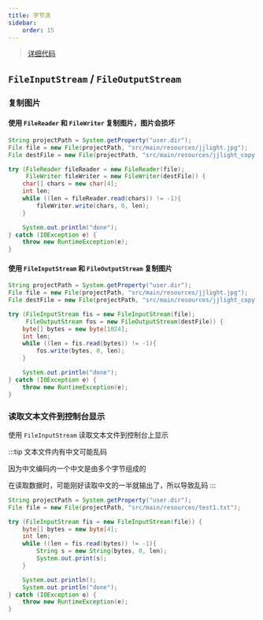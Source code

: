 ```yaml
---
title: 字节流
sidebar:
    order: 15
---
```


> [详细代码](https://github.com/follow1123/java-basics/blob/main/src/main/java/cn/y/java/io/file_stream/FileInputOutputStreamTest.java)

## `FileInputStream` / `FileOutputStream`

### 复制图片

#### 使用 `FileReader` 和 `FileWriter` 复制图片，图片会损坏

```java
String projectPath = System.getProperty("user.dir");
File file = new File(projectPath, "src/main/resources/jjlight.jpg");
File destFile = new File(projectPath, "src/main/resources/jjlight_copy.jpg");

try (FileReader fileReader = new FileReader(file);
     FileWriter fileWriter = new FileWriter(destFile)) {
    char[] chars = new char[4];
    int len;
    while ((len = fileReader.read(chars)) != -1){
        fileWriter.write(chars, 0, len);
    }

    System.out.println("done");
} catch (IOException e) {
    throw new RuntimeException(e);
}
```

#### 使用 `FileInputStream` 和 `FileOutputStream` 复制图片

```java
String projectPath = System.getProperty("user.dir");
File file = new File(projectPath, "src/main/resources/jjlight.jpg");
File destFile = new File(projectPath, "src/main/resources/jjlight_copy.jpg");

try (FileInputStream fis = new FileInputStream(file);
     FileOutputStream fos = new FileOutputStream(destFile)) {
    byte[] bytes = new byte[1024];
    int len;
    while ((len = fis.read(bytes)) != -1){
        fos.write(bytes, 0, len);
    }

    System.out.println("done");
} catch (IOException e) {
    throw new RuntimeException(e);
}
```

### 读取文本文件到控制台显示

使用 `FileInputStream` 读取文本文件到控制台上显示

:::tip
文本文件内有中文可能乱码

因为中文编码内一个中文是由多个字节组成的

在读取数据时，可能刚好读取中文的一半就输出了，所以导致乱码
:::

```java
String projectPath = System.getProperty("user.dir");
File file = new File(projectPath, "src/main/resources/test1.txt");

try (FileInputStream fis = new FileInputStream(file)) {
    byte[] bytes = new byte[4];
    int len;
    while ((len = fis.read(bytes)) != -1){
        String s = new String(bytes, 0, len);
        System.out.print(s);
    }

    System.out.println();
    System.out.println("done");
} catch (IOException e) {
    throw new RuntimeException(e);
}
```
